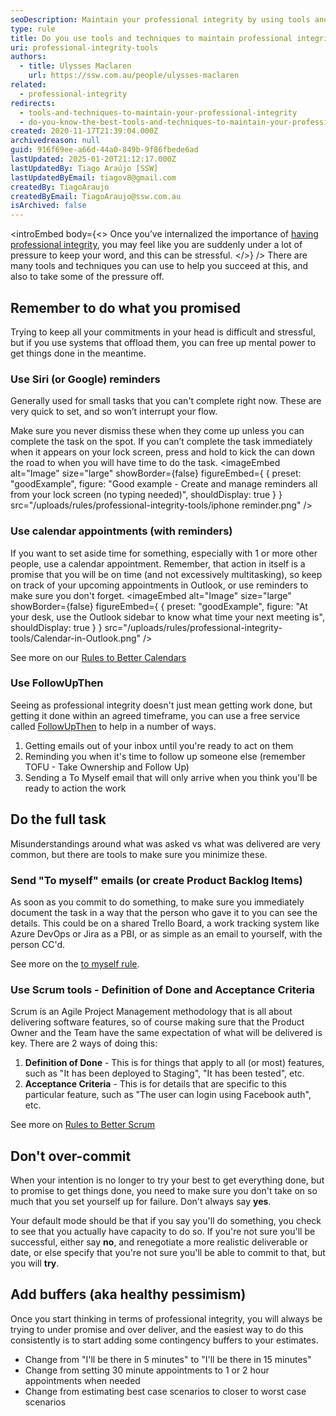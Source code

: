 ```yaml
---
seoDescription: Maintain your professional integrity by using tools and techniques to stay organized and committed to your promises.
type: rule
title: Do you use tools and techniques to maintain professional integrity?
uri: professional-integrity-tools
authors:
  - title: Ulysses Maclaren
    url: https://ssw.com.au/people/ulysses-maclaren
related:
  - professional-integrity
redirects:
  - tools-and-techniques-to-maintain-your-professional-integrity
  - do-you-know-the-best-tools-and-techniques-to-maintain-your-professional-integrity
created: 2020-11-17T21:39:04.000Z
archivedreason: null
guid: 916f69ee-a66d-44a0-849b-9f86fbede6ad
lastUpdated: 2025-01-20T21:12:17.000Z
lastUpdatedBy: Tiago Araújo [SSW]
lastUpdatedByEmail: tiagov8@gmail.com
createdBy: TiagoAraujo
createdByEmail: TiagoAraujo@ssw.com.au
isArchived: false
---
```


<introEmbed
  body={<>
Once you’ve internalized the importance of [having professional integrity](/professional-integrity), you may feel like you are suddenly under a lot of pressure to keep your word, and this can be stressful.
  </>}
/>
There are many tools and techniques you can use to help you succeed at this, and also to take some of the pressure off.

## Remember to do what you promised

Trying to keep all your commitments in your head is difficult and stressful, but if you use systems that offload them, you can free up mental power to get things done in the meantime.

### Use Siri (or Google) reminders

Generally used for small tasks that you can't complete right now. These are very quick to set, and so won’t interrupt your flow.

Make sure you never dismiss these when they come up unless you can complete the task on the spot. If you can’t complete the task immediately when it appears on your lock screen, press and hold to kick the can down the road to when you will have time to do the task.
<imageEmbed
  alt="Image"
  size="large"
  showBorder={false}
  figureEmbed={ {
    preset: "goodExample",
    figure: "Good example - Create and manage reminders all from your lock screen (no typing needed)",
    shouldDisplay: true
  } }
  src="/uploads/rules/professional-integrity-tools/iphone reminder.png"
/>

### Use calendar appointments (with reminders)

If you want to set aside time for something, especially with 1 or more other people, use a calendar appointment. Remember, that action in itself is a promise that you will be on time (and not excessively multitasking), so keep on track of your upcoming appointments in Outlook, or use reminders to make sure you don't forget.
<imageEmbed
  alt="Image"
  size="large"
  showBorder={false}
  figureEmbed={ {
    preset: "goodExample",
    figure: "At your desk, use the Outlook sidebar to know what time your next meeting is",
    shouldDisplay: true
  } }
  src="/uploads/rules/professional-integrity-tools/Calendar-in-Outlook.png"
/>

See more on our [Rules to Better Calendars](/rules-to-better-calendars)

### Use FollowUpThen

Seeing as professional integrity doesn't just mean getting work done, but getting it done within an agreed timeframe, you can use a free service called [FollowUpThen](/do-you-follow-up-emails-effectively) to help in a number of ways.

1. Getting emails out of your inbox until you're ready to act on them
2. Reminding you when it's time to follow up someone else (remember TOFU - Take Ownership and Follow Up)
3. Sending a To Myself email that will only arrive when you think you'll be ready to action the work

## Do the full task

Misunderstandings around what was asked vs what was delivered are very common, but there are tools to make sure you minimize these.

### Send "To myself" emails (or create Product Backlog Items)

As soon as you commit to do something, to make sure you immediately document the task in a way that the person who gave it to you can see the details. This could be on a shared Trello Board, a work tracking system like Azure DevOps or Jira as a PBI, or as simple as an email to yourself, with the person CC'd.

See more on the [to myself rule](/dones-do-you-send-yourself-emails).

### Use Scrum tools - Definition of Done and Acceptance Criteria

Scrum is an Agile Project Management methodology that is all about delivering software features, so of course making sure that the Product Owner and the Team have the same expectation of what will be delivered is key. There are 2 ways of doing this:

1. **Definition of Done** - This is for things that apply to all (or most) features, such as "It has been deployed to Staging", "It has been tested", etc.
2. **Acceptance Criteria** - This is for details that are specific to this particular feature, such as "The user can login using Facebook auth", etc.

See more on [Rules to Better Scrum](/rules-to-better-scrum-using-azure-devops)

## Don't over-commit

When your intention is no longer to try your best to get everything done, but to promise to get things done, you need to make sure you don't take on so much that you set yourself up for failure. Don't always say **yes**.

Your default mode should be that if you say you'll do something, you check to see that you actually have capacity to do so. If you're not sure you'll be successful, either say **no**, and renegotiate a more realistic deliverable or date, or else specify that you're not sure you'll be able to commit to that, but you will **try**.

## Add buffers (aka healthy pessimism)

Once you start thinking in terms of professional integrity, you will always be trying to under promise and over deliver, and the easiest way to do this consistently is to start adding some contingency buffers to your estimates.

* Change from "I'll be there in 5 minutes" to "I'll be there in 15 minutes"
* Change from setting 30 minute appointments to 1 or 2 hour appointments when needed
* Change from estimating best case scenarios to closer to worst case scenarios
